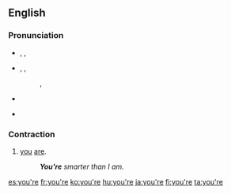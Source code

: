 ==English==

===Pronunciation===
* {{a|UK}} {{enPR|yôr}}, {{IPA|/jɔː(ɹ)/}}, {{SAMPA|/jO:(r)/}}
*: {{rhymes|ɔː(r)}}
* {{a|US}} {{enPR|yôr}}, {{IPA|/jɔː(ɹ)/|/jʊə(ɹ)/}}, {{SAMPA|/jO:(r)/|/jU@(r)}}
*: {{audio|en-us-you're.ogg|Audio (US) (1)}}, {{audio|en-us-you're2.ogg|Audio (US) (2)}}
*: {{rhymes|ʊə(r)}}
* {{homophones|yore|your}}
* {{homophones|yaw}} {{qualifier|in non-rhotic accents}}

===Contraction===
{{en-cont}}

# [[you]] [[are]].
#: '''''You're''' smarter than I am.''

[[es:you're]]
[[fr:you're]]
[[ko:you're]]
[[hu:you're]]
[[ja:you're]]
[[fi:you're]]
[[ta:you're]]